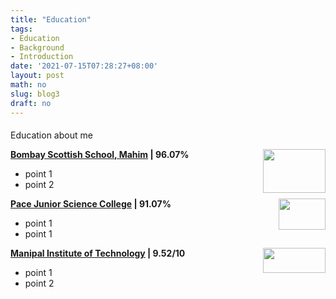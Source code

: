```yaml
---
title: "Education"
tags:
- Education
- Background
- Introduction
date: '2021-07-15T07:28:27+08:00'
layout: post
math: no
slug: blog3
draft: no
---
```

#### 

Education about me
        
<!--img align="left" width="100" height="100" src="/images/wallpaper1.jpg"-->


<img align="right" top="1200" width="100" height="70" topmargin="5000" src="/images/BSS.png">

**[Bombay Scottish School, Mahim](https://bombayscottish.in/mahim/home.php) | 96.07% **

* point 1
* point 2

<img align="right" top="1200" width="75" height="50" topmargin="5000" src="/images/pace.jpg">

**[Pace Junior Science College](https://www.delltechnologies.com/en-gb/index.htm) | 91.07%** 

* point 1
* point 1


<img align="right" top="1200" width="100" height="40" topmargin="5000" src="/images/MU.png">

**[Manipal Institute of Technology](https://manipal.edu/mit.html) | 9.52/10**

* point 1
* point 2

